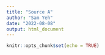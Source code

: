 ```yaml
---
title: "Source A"
author: "Sam Yeh"
date: "2022-08-08"
output: html_document
---
```


```r
knitr::opts_chunk$set(echo = TRUE)
```
